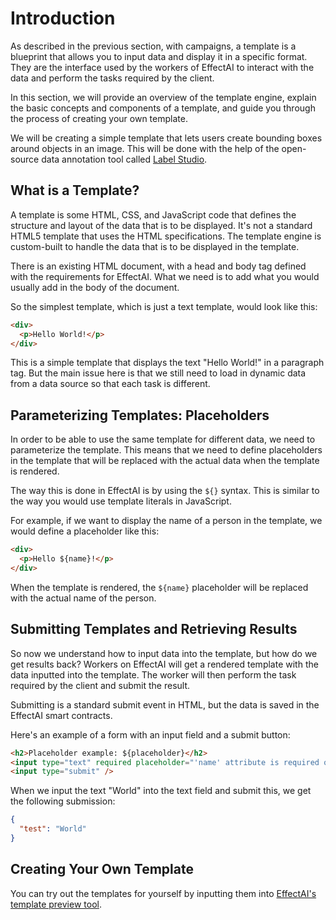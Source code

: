# Introduction

As described in the previous section, with campaigns, a template is a blueprint that allows you to input data and display it in a specific format. They are the interface used by the workers of EffectAI to interact with the data and perform the tasks required by the client.

In this section, we will provide an overview of the template engine, explain the basic concepts and components of a template, and guide you through the process of creating your own template.

We will be creating a simple template that lets users create bounding boxes around objects in an image. This will be done with the help of the open-source data annotation tool called [Label Studio](https://labelstud.io/).

## What is a Template?

A template is some HTML, CSS, and JavaScript code that defines the structure and layout of the data that is to be displayed. It's not a standard HTML5 template that uses the HTML specifications. The template engine is custom-built to handle the data that is to be displayed in the template.

There is an existing HTML document, with a head and body tag defined with the requirements for EffectAI. What we need is to add what you would usually add in the body of the document.

So the simplest template, which is just a text template, would look like this:

```html
<div>
  <p>Hello World!</p>
</div>
```

This is a simple template that displays the text "Hello World!" in a paragraph tag. But the main issue here is that we still need to load in dynamic data from a data source so that each task is different.

## Parameterizing Templates: Placeholders

In order to be able to use the same template for different data, we need to parameterize the template. This means that we need to define placeholders in the template that will be replaced with the actual data when the template is rendered.

The way this is done in EffectAI is by using the `${}` syntax. This is similar to the way you would use template literals in JavaScript.

For example, if we want to display the name of a person in the template, we would define a placeholder like this:

```html
<div>
  <p>Hello ${name}!</p>
</div>
```

When the template is rendered, the `${name}` placeholder will be replaced with the actual name of the person.

## Submitting Templates and Retrieving Results

So now we understand how to input data into the template, but how do we get results back? Workers on EffectAI will get a rendered template with the data inputted into the template. The worker will then perform the task required by the client and submit the result.

Submitting is a standard submit event in HTML, but the data is saved in the EffectAI smart contracts.

Here's an example of a form with an input field and a submit button:

```html
<h2>Placeholder example: ${placeholder}</h2>
<input type="text" required placeholder="'name' attribute is required on input fields" name="test" />
<input type="submit" />
```

When we input the text "World" into the text field and submit this, we get the following submission:

```json
{
  "test": "World"
}
```

## Creating Your Own Template

You can try out the templates for yourself by inputting them into [EffectAI's template preview tool](https://app.effect.network/preview/).


